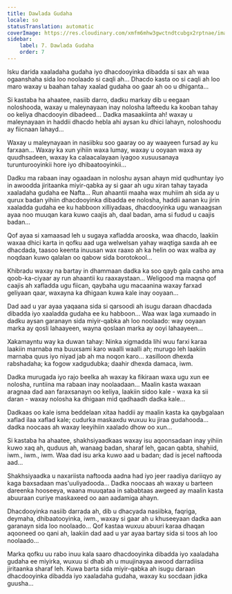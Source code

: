 ```yaml
---
title: Dawlada Gudaha
locale: so
statusTranslation: automatic
coverImage: https://res.cloudinary.com/xmfm6mhw3gwctndtcubgx2rptnae/image/upload/v1740468922/small_cover_tratado_de_psicologia_revolucionaria_a4c0dca4e0.webp
sidebar:
    label: 7. Dawlada Gudaha
    order: 7
---
```

Isku darida xaaladaha gudaha iyo dhacdooyinka dibadda si sax ah waa ogaanshaha sida loo noolaado si caqli ah... Dhacdo kasta oo si caqli ah loo maro waxay u baahan tahay xaalad gudaha oo gaar ah oo u dhiganta...

Si kastaba ha ahaatee, nasiib darro, dadku markay dib u eegaan noloshooda, waxay u maleynayaan inay nolosha lafteedu ka kooban tahay oo keliya dhacdooyin dibadeed... Dadka masaakiinta ah! waxay u maleynayaan in haddii dhacdo hebla ahi aysan ku dhici lahayn, noloshoodu ay fiicnaan lahayd...

Waxay u maleynayaan in nasiibku soo gaaray oo ay waayeen fursad ay ku farxaan... Waxay ka xun yihiin waxa lumay, waxay u ooyaan waxa ay quudhsadeen, waxay ka calaacalayaan iyagoo xusuusanaya turunturooyinkii hore iyo dhibaatooyinkii...

Dadku ma rabaan inay ogaadaan in noloshu aysan ahayn mid qudhuntay iyo in awoodda jiritaanka miyir-qabka ay si gaar ah ugu xiran tahay tayada xaaladaha gudaha ee Nafta... Run ahaantii maaha wax muhiim ah sida ay u qurux badan yihiin dhacdooyinka dibadda ee nolosha, haddii aanan ku jirin xaaladda gudaha ee ku habboon xilliyadaas, dhacdooyinka ugu wanaagsan ayaa noo muuqan kara kuwo caajis ah, daal badan, ama si fudud u caajis badan...

Qof ayaa si xamaasad leh u sugaya xafladda arooska, waa dhacdo, laakiin waxaa dhici karta in qofku aad uga welwelsan yahay waqtiga saxda ah ee dhacdada, taasoo keenta inuusan wax raaxo ah ka helin oo wax walba ay noqdaan kuwo qalalan oo qabow sida borotokool...

Khibradu waxay na bartay in dhammaan dadka ka soo qayb gala casho ama qoob-ka-ciyaar ay run ahaantii ku raaxaystaan... Weligood ma maqna qof caajis ah xafladda ugu fiican, qaybaha ugu macaanina waxay farxad geliyaan qaar, waxayna ka dhigaan kuwa kale inay ooyaan...

Dad aad u yar ayaa yaqaana sida si qarsoodi ah isugu daraan dhacdada dibadda iyo xaaladda gudaha ee ku habboon... Waa wax laga xumaado in dadku aysan garanayn sida miyir-qabka ah loo noolaado: way ooyaan marka ay qosli lahaayeen, wayna qoslaan marka ay ooyi lahaayeen...

Xakamayntu way ka duwan tahay: Ninka xigmadda lihi wuu farxi karaa laakiin marnaba ma buuxsami karo waalli waalli ah; murugo leh laakiin marnaba quus iyo niyad jab ah ma noqon karo... xasilloon dhexda rabshadaha; ka fogow xadgudubka; daahir dhexda damaca, iwm.

Dadka murugada iyo rajo beelka ah waxay ka fikiraan waxa ugu xun ee nolosha, runtiina ma rabaan inay noolaadaan... Maalin kasta waxaan aragnaa dad aan faraxsanayn oo keliya, laakiin sidoo kale - waxa ka sii daran - waxay nolosha ka dhigaan mid qadhaadh dadka kale...

Dadkaas oo kale isma beddelaan xitaa haddii ay maalin kasta ka qaybgalaan xaflad ilaa xaflad kale; cudurka maskaxdu wuxuu ku jiraa gudahooda... dadka noocaas ah waxay leeyihiin xaalado dhow oo xun...

Si kastaba ha ahaatee, shakhsiyaadkaas waxay isu aqoonsadaan inay yihiin kuwo xaq ah, quduus ah, wanaag badan, sharaf leh, gacan qabta, shahiid, iwm., iwm., iwm. Waa dad isu arka kuwo aad u badan; dad is jecel naftooda aad...

Shakhsiyaadka u naxariista naftooda aadna had iyo jeer raadiya dariiqyo ay kaga baxsadaan mas'uuliyadooda... Dadka noocaas ah waxay u barteen dareenka hooseeya, waana muuqataa in sababtaas awgeed ay maalin kasta abuuraan curiye maskaxeed oo aan aadamiga ahayn.

Dhacdooyinka nasiib darrada ah, dib u dhacyada nasiibka, faqriga, deymaha, dhibaatooyinka, iwm., waxay si gaar ah u khuseeyaan dadka aan garanayn sida loo noolaado... Qof kastaa wuxuu abuuri karaa dhaqan aqooneed oo qani ah, laakiin dad aad u yar ayaa bartay sida si toos ah loo noolaado...

Marka qofku uu rabo inuu kala saaro dhacdooyinka dibadda iyo xaaladaha gudaha ee miyirka, wuxuu si dhab ah u muujinayaa awood darradiisa jiritaanka sharaf leh. Kuwa barta sida miyir-qabka ah isugu daraan dhacdooyinka dibadda iyo xaaladaha gudaha, waxay ku socdaan jidka guusha...

